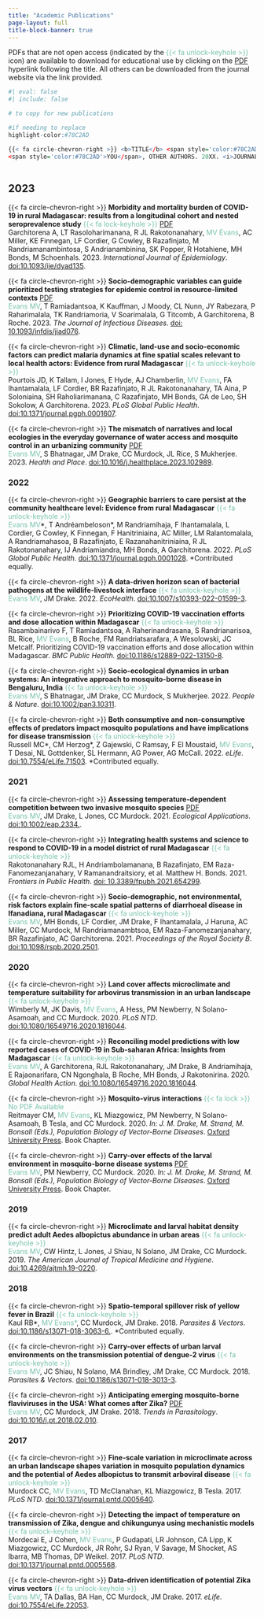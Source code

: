 ```yaml
---
title: "Academic Publications"
page-layout: full
title-block-banner: true
---
```


PDFs that are not open access (indicated by the <span style='color:#78C2AD'>{{< fa unlock-keyhole >}}</span> icon) are available to download for educational use by clicking on the [PDF]() hyperlink following the title. All others can be downloaded from the journal website via the link provided.

```r
#| eval: false
#| include: false

# to copy for new publications

#if needing to replace
highlight-color:#78C2AD

{{< fa circle-chevron-right >}} <b>TITLE</b> <span style='color:#78C2AD'>{{< fa unlock-keyhole >}}</span><br/>
<span style='color:#78C2AD'>YOU</span>, OTHER AUTHORS. 20XX. <i>JOURNAL</i>. <a href="doi url">doi:the-doi</a>. <br>
  
```

## 2023

{{< fa circle-chevron-right >}} <b>Morbidity and mortality burden of COVID-19 in rural Madagascar: results from a longitudinal cohort and nested seroprevalence study</b> <span style='color:#78C2AD'>{{< fa lock-keyhole >}}</span> [PDF](assets/pdfs/Garchitorena2023.pdf) <br/> 
Garchitorena A, LT Rasoloharimanana, R JL Rakotonanahary, <span style='color:#78C2AD'>MV Evans</span>, AC Miller, KE Finnegan, LF Cordier, G Cowley, B Razafinjato, M Randriamanambintosa, S Andrianambinina, SK Popper, R Hotahiene, MH Bonds, M Schoenhals. 2023. <i>International Journal of Epidemiology</i>. <a href="https://doi.org/10.1093/ije/dyad135">doi:10.1093/ije/dyad135</a>. <br>

{{< fa circle-chevron-right >}} <b>Socio-demographic variables can guide prioritized testing strategies for epidemic control in resource-limited contexts</b>  <span style='color:#78C2AD'></span>  [PDF](assets/pdfs/Evans2023_JID.pdf) <br/>
<span style='color:#78C2AD'>Evans MV</span>, T Ramiadantsoa, K Kauffman, J Moody, CL Nunn, JY Rabezara, P Raharimalala, TK Randriamoria, V Soarimalala, G Titcomb, A Garchitorena, B Roche. 2023. <i>The Journal of Infectious Diseases</i>. <a href ="https://doi.org/10.1093/infdis/jiad076">doi: 10.1093/infdis/jiad076</a>.<br>

{{< fa circle-chevron-right >}} <b>Climatic, land-use and socio-economic factors can predict malaria dynamics at fine spatial scales relevant to local health actors: Evidence from rural Madagascar</b> <span style='color:#78C2AD'>{{< fa unlock-keyhole >}}</span><br/>
Pourtois JD, K Tallam, I Jones, E Hyde, AJ Chamberlin, <span style='color:#78C2AD'>MV Evans</span>,  FA Ihantamalala, LF Cordier, BR Razafinjato, R JL Rakotonanahary, TA Aina, P Soloniaina, SH Raholiarimanana, C Razafinjato, MH Bonds, GA de Leo, SH Sokolow, A Garchitorena. 2023. <i>PLoS Global Public Health</i>. <a href="https://journals.plos.org/globalpublichealth/article?id=10.1371/journal.pgph.0001607">doi:10.1371/journal.pgph.0001607</a>. <br>

{{< fa circle-chevron-right >}} <b>The mismatch of narratives and local ecologies in the everyday governance of water access and mosquito control in an urbanizing community</b> <span style='color:#78C2AD'></span> [PDF](assets/pdfs/EvansJHAP2023.pdf)<br/>
<span style='color:#78C2AD'>Evans MV</span>, S Bhatnagar, JM Drake, CC Murdock, JL Rice, S Mukherjee. 2023. <i>Health and Place</i>. <a href="https://www.sciencedirect.com/science/article/pii/S1353829223000266">doi:10.1016/j.healthplace.2023.102989</a>. <br>

### 2022

{{< fa circle-chevron-right >}} <b>Geographic barriers to care persist at the community healthcare level: Evidence from rural Madagascar</b> <span style='color:#78C2AD'>{{< fa unlock-keyhole >}}</span><br/>
<span style='color:#78C2AD'>Evans MV</span>\*, T Andréambeloson\*, M Randriamihaja, F Ihantamalala, L Cordier, G Cowley, K Finnegan, F Hanitriniaina, AC Miller, LM Ralantomalala, A Randriamahasoa, B Razafinjato, E Razanahanitriniaina, R JL Rakotonanahary, IJ Andriamiandra, MH Bonds, A Garchitorena. 2022. <i>PLoS Global Public Health</i>. <a href="https://journals.plos.org/globalpublichealth/article?id=10.1371/journal.pgph.0001028">doi:10.1371/journal.pgph.0001028</a>. \*Contributed equally.<br>

{{< fa circle-chevron-right >}} <b>A data-driven horizon scan of bacterial pathogens at the wildlife-livestock interface</b> <span style='color:#78C2AD'>{{< fa unlock-keyhole >}}</span><br/>
<span style='color:#78C2AD'>Evans MV</span>, JM Drake. 2022. <i>EcoHealth</i>. <a href="https://link.springer.com/article/10.1007/s10393-022-01599-3">doi:10.1007/s10393-022-01599-3</a>. <br>

{{< fa circle-chevron-right >}} <b>Prioritizing COVID-19 vaccination efforts and dose allocation within Madagascar</b> <span style='color:#78C2AD'>{{< fa unlock-keyhole >}}</span><br/>
Rasambainarivo F, T Ramiadantsoa, A Raherinandrasana, S Randrianarisoa, BL Rice, <span style='color:#78C2AD'>MV Evans</span>, B Roche, FM Randriatsarafara, A Wesolowski, JC Metcalf. Prioritizing COVID-19 vaccination efforts and dose allocation within Madagascar. <i>BMC Public Health.</i> <a href="https://bmcpublichealth.biomedcentral.com/articles/10.1186/s12889-022-13150-8">doi:10.1186/s12889-022-13150-8</a>. 

{{< fa circle-chevron-right >}}  <b>Socio-ecological dynamics in urban systems: An integrative approach to mosquito-borne disease in Bengaluru, India</b> <span style='color:#78C2AD'>{{< fa unlock-keyhole >}}</span><br/>
<span style='color:#78C2AD'>Evans MV</span>, S Bhatnagar, JM Drake, CC Murdock, S Mukherjee. 2022. <i>People & Nature</i>. <a href="https://onlinelibrary.wiley.com/doi/abs/10.1002/pan3.10311">doi:10.1002/pan3.10311</a>. 

{{< fa circle-chevron-right >}} <b>Both consumptive and non-consumptive effects of predators impact mosquito populations and have implications for disease transmission</b> <span style='color:#78C2AD'>{{< fa unlock-keyhole >}}</span><br/>
Russell MC\*, CM Herzog\*, Z Gajewski, C Ramsay, F El Moustaid, <span style='color:#78C2AD'>MV Evans</span>, T Desai, NL Gottdenker, SL Hermann, AG Power, AG McCall. 2022. <i>eLife</i>. <a href="https://doi.org/10.7554/eLife.71503">doi:10.7554/eLife.71503</a>. \*Contributed equally. 

### 2021

{{< fa circle-chevron-right >}} <b>Assessing temperature-dependent competition between two invasive mosquito species</b> <span style='color:#78C2AD'></span> [PDF](assets/pdfs/EvansEAP2021.pdf)<br/>
<span style='color:#78C2AD'>Evans MV</span>, JM Drake, L Jones, CC Murdock. 2021. <i>Ecological Applications</i>. <a href="https://esajournals.onlinelibrary.wiley.com/doi/abs/10.1002/eap.2334">doi:10.1002/eap.2334.</a>. <br>

{{< fa circle-chevron-right >}} <b>Integrating health systems and science to respond to COVID-19 in a model district of rural Madagascar</b> <span style='color:#78C2AD'>{{< fa unlock-keyhole >}}</span><br/>
Rakotonanahary RJL, H Andriambolamanana, B Razafinjato, EM Raza-Fanomezanjanahary, V Ramanandraitsiory, et al. Matthew H. Bonds. 2021. <i>Frontiers in Public Health</i>. <a href="https://www.frontiersin.org/articles/10.3389/fpubh.2021.654299/full">doi: 10.3389/fpubh.2021.654299</a>. <br>


{{< fa circle-chevron-right >}} <b>Socio-demographic, not environmental, risk factors explain fine-scale spatial patterns of diarrhoeal disease in Ifanadiana, rural Madagascar</b> <span style='color:#78C2AD'>{{< fa unlock-keyhole >}}</span><br/>
<span style='color:#78C2AD'>Evans MV</span>, MH Bonds, LF Cordier, JM Drake, F Ihantamalala, J Haruna, AC Miller, CC Murdock, M Randriamanambtsoa, EM Raza-Fanomezanjanahary, BR Razafinjato, AC Garchitorena. 2021. <i>Proceedings of the Royal Society B</i>. <a href="https://royalsocietypublishing.org/doi/abs/10.1098/rspb.2020.2501">doi:10.1098/rspb.2020.2501</a>.<br>

### 2020

{{< fa circle-chevron-right >}} <b>Land cover affects microclimate and temperature suitability for arbovirus transmission in an urban landscape</b> <span style='color:#78C2AD'>{{< fa unlock-keyhole >}}</span><br/>
Wimberly M, JK Davis, <span style='color:#78C2AD'>MV Evans</span>, A Hess, PM Newberry, N Solano-Asamoah, and CC Murdock. 2020. <i>PLoS NTD</i>. <a href="https://journals.plos.org/plosntds/article?id=10.1371/journal.pntd.0008614">doi:10.1080/16549716.2020.1816044</a>. <br>

{{< fa circle-chevron-right >}} <b>Reconciling model predictions with low reported cases of COVID-19 in Sub-saharan Africa: Insights from Madagascar</b> <span style='color:#78C2AD'>{{< fa unlock-keyhole >}}</span><br/>
<span style='color:#78C2AD'>Evans MV</span>, A Garchitorena, RJL Rakotonanahary, JM Drake, B Andriamihaja, E Rajaonarifara, CN Ngonghala, B Roche, MH Bonds, J Rakotonirina. 2020. <i>Global Health Action</i>. <a href="Evans MV, A Garchitorena, RJL Rakotonanahary, JM Drake, B Andriamihaja, E Rajaonarifara, CN Ngonghala, B Roche, MH Bonds, J Rakotonirina">doi:10.1080/16549716.2020.1816044</a>. <br>

{{< fa circle-chevron-right >}} <b>Mosquito-virus interactions</b> <span style='color:#78C2AD'>{{< fa lock >}} No PDF Available</span><br/>
Reitmayer CM, <span style='color:#78C2AD'>MV Evans</span>, KL Miazgowicz, PM Newberry, N Solano-Asamoah, B Tesla, and CC Murdock. 2020. <i>In: J. M. Drake, M. Strand, M. Bonsall (Eds.), Population Biology of Vector-Borne Diseases</i>. <a href="https://global.oup.com/academic/product/population-biology-of-vector-borne-diseases-9780198853244?cc=us&lang=en&#">Oxford University Press</a>. Book Chapter.<br>

{{< fa circle-chevron-right >}} <b>Carry-over effects of the larval environment in mosquito-borne disease systems</b> [PDF](assets/pdfs/Evans2020_carry-over.pdf)<br/>
<span style='color:#78C2AD'>Evans MV</span>, PM Newberry, CC Murdock. 2020. <i>In: J. M. Drake, M. Strand, M. Bonsall (Eds.), Population Biology of Vector-Borne Diseases</i>. <a href="https://global.oup.com/academic/product/population-biology-of-vector-borne-diseases-9780198853244?cc=us&lang=en&#">Oxford University Press</a>. Book Chapter.<br>

### 2019

{{< fa circle-chevron-right >}} <b>Microclimate and larval habitat density predict adult Aedes albopictus abundance in urban areas</b> <span style='color:#78C2AD'>{{< fa unlock-keyhole >}}</span><br/>
<span style='color:#78C2AD'>Evans MV</span>, CW Hintz, L Jones, J Shiau, N Solano, JM Drake, CC Murdock. 2019. <i>The American Journal of Tropical Medicine and Hygiene</i>. <a href="https://www.ajtmh.org/content/journals/10.4269/ajtmh.19-0220">doi:10.4269/ajtmh.19-0220</a>. <br>

### 2018

{{< fa circle-chevron-right >}} <b>Spatio-temporal spillover risk of yellow fever in Brazil</b> <span style='color:#78C2AD'>{{< fa unlock-keyhole >}}</span><br/>
Kaul RB\*, <span style='color:#78C2AD'>MV Evans\*</span>, CC Murdock, JM Drake. 2018. <i>Parasites & Vectors</i>. <a href="https://parasitesandvectors.biomedcentral.com/articles/10.1186/s13071-018-3063-6">doi:10.1186/s13071-018-3063-6.</a>. \*Contributed equally. <br>

{{< fa circle-chevron-right >}} <b>Carry-over effects of urban larval environments on the transmission potential of dengue-2 virus</b> <span style='color:#78C2AD'>{{< fa unlock-keyhole >}}</span><br/>
<span style='color:#78C2AD'>Evans MV</span>, JC Shiau, N Solano, MA Brindley, JM Drake, CC Murdock. 2018. <i>Parasites & Vectors</i>. <a href="https://parasitesandvectors.biomedcentral.com/articles/10.1186/s13071-018-3013-3">doi:10.1186/s13071-018-3013-3</a>. <br>

{{< fa circle-chevron-right >}} <b>Anticipating emerging mosquito-borne flaviviruses in the USA: What comes after Zika?</b> [PDF](assets/pdfs/EvansTrePar2018.pdf)<br/>
<span style='color:#78C2AD'>Evans MV</span>, CC Murdock, JM Drake. 2018. <i>Trends in Parasitology</i>. <a href="https://doi.org/10.1016/j.pt.2018.02.010"> doi:10.1016/j.pt.2018.02.010</a>. <br>

### 2017

{{< fa circle-chevron-right >}} <b>Fine-scale variation in microclimate across an urban landscape shapes variation in mosquito population dynamics and the potential of Aedes albopictus to transmit arboviral disease</b> <span style='color:#78C2AD'>{{< fa unlock-keyhole >}}</span><br/>
Murdock CC, <span style='color:#78C2AD'>MV Evans</span>, TD McClanahan, KL Miazgowicz, B Tesla. 2017. <i>PLoS NTD</i>. <a href="https://doi.org/10.1371/journal.pntd.0005640"> doi:10.1371/journal.pntd.0005640</a>. <br>

{{< fa circle-chevron-right >}} <b>Detecting the impact of temperature on transmission of Zika, dengue and chikungunya using mechanistic models</b> <span style='color:#78C2AD'>{{< fa unlock-keyhole >}}</span><br/>
Mordecai E, J Cohen, <span style='color:#78C2AD'>MV Evans</span>, P Gudapati, LR Johnson, CA Lipp, K Miazgowicz, CC Murdock, JR Rohr, SJ Ryan, V Savage, M Shocket, AS Ibarra, MB Thomas, DP Weikel. 2017. <i>PLoS NTD</i>. <a href="https://doi.org/10.1371/journal.pntd.0005568">doi:10.1371/journal.pntd.0005568</a>. <br>

{{< fa circle-chevron-right >}} <b>Data-driven identification of potential Zika virus vectors</b> <span style='color:#78C2AD'>{{< fa unlock-keyhole >}}</span><br/>
<span style='color:#78C2AD'>Evans MV</span>, TA Dallas, BA Han, CC Murdock, JM Drake. 2017. <i>eLife</i>. <a href="http://dx.doi.org/10.7554/eLife.22053">doi:10.7554/eLife.22053</a>. <br>